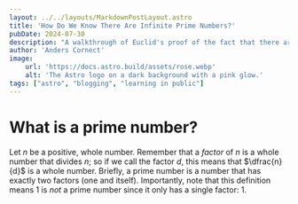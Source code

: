```yaml
---
layout: ../../layouts/MarkdownPostLayout.astro
title: 'How Do We Know There Are Infinite Prime Numbers?'
pubDate: 2024-07-30
description: "A walkthrough of Euclid's proof of the fact that there are infinitely many prime numbers, meant for non-mathematicians."
author: 'Anders Cornect'
image:
    url: 'https://docs.astro.build/assets/rose.webp'
    alt: 'The Astro logo on a dark background with a pink glow.'
tags: ["astro", "blogging", "learning in public"]
---
```


# What is a prime number?

Let $n$ be a positive, whole number. Remember that a *factor* of $n$ is a whole number that divides $n$; so if we call the factor $d$, this means that $\dfrac{n}{d}$ is a whole number. Briefly, a prime number is a number that has exactly two factors (one and itself). Importantly, note that this definition means 1 is *not* a prime number since it only has a single factor: 1.